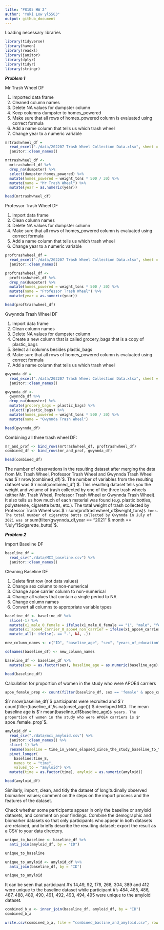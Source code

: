 ```yaml
---
title: "P8105 HW 2"
author: "Yuki Low yl5503"
output: github_document
---
```


Loading necessary libraries
```r
library(tidyverse)
library(haven)
library(readxl)
library(janitor)
library(dplyr)
library(tidyr)
library(stringr)
```

***Problem 1***

Mr Trash Wheel DF

1. Imported data frame 
2. Cleaned column names 
3. Delete NA values for dumpster column 
4. Keep columns dumpster to homes_powered 
5. Make sure that all rows of homes_powered column is evaluated using correct formula
6. Add a name column that tells us which trash wheel
7. Change year to a numeric variable
```r
mrtrashwheel_df = 
  read_excel("./data/202207 Trash Wheel Collection Data.xlsx", sheet = "Mr. Trash Wheel") %>%
  janitor::clean_names()

mrtrashwheel_df <-
  mrtrashwheel_df %>% 
  drop_na(dumpster) %>%
  select(dumpster:homes_powered) %>% 
  mutate(homes_powered = weight_tons * 500 / 30) %>% 
  mutate(name = "Mr Trash Wheel") %>% 
  mutate(year = as.numeric(year))

head(mrtrashwheel_df)
```

Professor Trash Wheel DF 

1. Import data frame 
2. Clean column names 
3. Delete NA values for dumpster column 
4. Make sure that all rows of homes_powered column is evaluated using correct formula
5. Add a name column that tells us which trash wheel
6. Change year to a numeric variable

```r
proftrashwheel_df = 
  read_excel("./data/202207 Trash Wheel Collection Data.xlsx", sheet = "Professor Trash Wheel") %>%
  janitor::clean_names()

proftrashwheel_df <- 
  proftrashwheel_df %>% 
  drop_na(dumpster) %>% 
  mutate(homes_powered = weight_tons * 500 / 30) %>% 
  mutate(name = "Professor Trash Wheel") %>% 
  mutate(year = as.numeric(year))

head(proftrashwheel_df)
```

Gwynnda Trash Wheel DF 

1. Import data frame 
2. Clean column names 
3. Delete NA values for dumpster column 
4. Create a new column that is called grocery_bags that is a copy of plastic_bags 
5. Select all columns besides plastic_bags
6. Make sure that all rows of homes_powered column is evaluated using correct formula
7. Add a name column that tells us which trash wheel

```r
gwynnda_df = 
  read_excel("./data/202207 Trash Wheel Collection Data.xlsx", sheet = "Gwynnda Trash Wheel") %>%
  janitor::clean_names()

gwynnda_df <- 
  gwynnda_df %>% 
  drop_na(dumpster) %>% 
  mutate(grocery_bags = plastic_bags) %>% 
  select(!plastic_bags) %>% 
  mutate(homes_powered = weight_tons * 500 / 30) %>% 
  mutate(name = "Gwynnda Trash Wheel")

head(gwynnda_df)
```

Combining all three trash wheel DF: 
```r
mr_and_prof <- bind_rows(mrtrashwheel_df, proftrashwheel_df)
combined_df <- bind_rows(mr_and_prof, gwynnda_df)

head(combined_df)
```

The number of observations in the resulting dataset after merging the data from Mr. Trash Wheel, Professor Trash Wheel and Gwynnda Trash Wheel was $`r nrow(combined_df)`$. The number of variables from the resulting dataset was $`r ncol(combined_df)`$. This resulting dataset tells you the weight and volume of trash collected by one of the three trash wheels (either Mr. Trash Wheel, Professor Trash Wheel or Gwynnda Trash Wheel). It also tells us how much of each material was found (e.g. plastic bottles, polysterene, cigarette butts, etc.). The total weight of trash collected by Professor Trash Wheel was $`r sum(proftrashwheel_df$weight_tons)`$ tons. The total number of cigarette butts collected by Gwynnda in July of 2021 was $`r sum(filter(gwynnda_df,year == "2021" & month == "July")$cigarette_butts)`$.

***Problem 2***

Import Baseline DF 
```r
baseline_df = 
  read_csv("./data/MCI_baseline.csv") %>%
  janitor::clean_names()
```

Cleaning Baseline DF 

1. Delete first row (not data values)
2. Change sex column to non-numerical 
3. Change apoe carrier column to non-numerical
4. Change all values that contain a single period to NA 
5. Change column names 
6. Convert all columns to appropriate variable types 

```r
baseline_df <- baseline_df %>% 
  slice(-1) %>%
  mutate(x1_male_0_female = ifelse(x1_male_0_female == "1", "male", "female")) %>% 
  mutate(x1_apoe4_carrier_0_apoe4_non_carrier = ifelse(x1_apoe4_carrier_0_apoe4_non_carrier == "1", "yes", "no")) %>% 
  mutate_all(~ ifelse(. == ".", NA, .))

new_column_names <- c("ID", "baseline_age", "sex", "years_of_education", "apoe_carrier", "onset_age")  # Replace ... with your new column names

colnames(baseline_df) <- new_column_names

baseline_df <- baseline_df %>% 
  mutate(sex = as.factor(sex), baseline_age = as.numeric(baseline_age), years_of_education = as.numeric(years_of_education), apoe_carrier = as.factor(apoe_carrier), onset_age = as.numeric(onset_age))

head(baseline_df)
```

Calculation for proportion of women in the study who were APOE4 carriers
```r
apoe_female_prop <- count(filter(baseline_df, sex == 'female' & apoe_carrier == 'yes')) / count(filter(baseline_df, sex == 'female'))
```

$`r nrow(baseline_df)`$ participants were recruited and $`r count(filter(baseline_df,!is.na(onset_age)))`$ developed MCI. The mean baseline age is $`r mean(baseline_df$baseline_age)`$ years. The proportion of women in the study who were APOE4 carriers is $`r apoe_female_prop`$. 

```r
amyloid_df = 
  read_csv("./data/mci_amyloid.csv") %>%
  janitor::clean_names() %>% 
  slice(-1) %>% 
  rename(baseline = time_in_years_elapsed_since_the_study_baseline_to_the_visit_where_biomarker_amyloid_42_40_ratio_was_measured, time_2 = na_3, time_4 = na_4, time_6 = na_5, time_8 = na_6, ID = study_id) %>%
  pivot_longer(
    baseline:time_8, 
    names_to = "time",
    values_to = "amyloid") %>% 
  mutate(time = as.factor(time), amyloid = as.numeric(amyloid))
```
```r
head(amyloid_df)
```

Similarly, import, clean, and tidy the dataset of longitudinally observed biomarker values; comment on the steps on the import process and the features of the dataset.

Check whether some participants appear in only the baseline or amyloid datasets, and comment on your findings. Combine the demographic and biomarker datasets so that only participants who appear in both datasets are retained, and briefly describe the resulting dataset; export the result as a CSV to your data directory.

```r
unique_to_baseline <- baseline_df %>%
  anti_join(amyloid_df, by = "ID")

unique_to_baseline

unique_to_amyloid <- amyloid_df %>%
  anti_join(baseline_df, by = "ID")

unique_to_amyloid
```

It can be seen that participant #'s 14,49, 92, 179, 268, 304, 389 and 412 were unique to the baseline dataset while participant #'s 484, 485, 486, 487, 488, 489, 490, 491, 492, 493, 494, 495 were unique to the amyloid dataset. 

```r
combined_b_a <- inner_join(baseline_df, amyloid_df, by = "ID")
combined_b_a

write.csv(combined_b_a, file = "combined_basline_and_amyloid.csv", row.names = FALSE)
```




